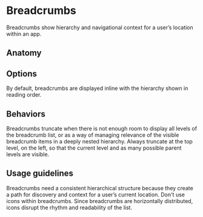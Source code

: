 # Breadcrumbs

Breadcrumbs show hierarchy and navigational context for a user’s location within
an app.

<Imagefullwidth image="coming-soon.svg" title="Breadcrumbs example" />

<AssetLinks>
  <AssetLink href="https://react.fabric-ds.io/breadcrumbs" />
  <AssetLink href="https://vue.fabric-ds.io/breadcrumbs" />
</AssetLinks>

<TableOfContents />

## Anatomy

<Imagefullwidth image="coming-soon.svg" title="Breadcrumbs anatomy example" />

## Options

<Guideline title="Default">
  By default, breadcrumbs are displayed inline with the hierarchy shown in
  reading order.
</Guideline>

## Behaviors

<Guideline title="Overflow">
  Breadcrumbs truncate when there is not enough room to display all levels of
  the breadcrumb list, or as a way of managing relevance of the visible
  breadcrumb items in a deeply nested hierarchy. Always truncate at the top level, on the left, so that the current level and as many possible parent levels are visible.
</Guideline>

## Usage guidelines

<Guideline title="Use breadcrumbs to show hierarchy" image=" " good>
  Breadcrumbs need a consistent hierarchical structure because they create a
  path for discovery and context for a user’s current location.
</Guideline>

<Guideline title="Icons in breadcrumbs" image=" " bad>
  Don't use icons within breadcrumbs. Since breadcrumbs are horizontally
  distributed, icons disrupt the rhythm and readability of the list.
</Guideline>
